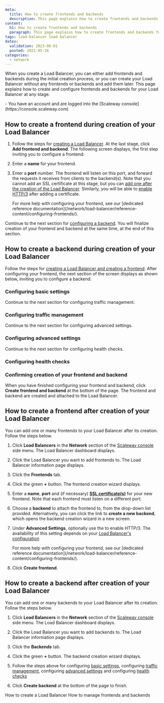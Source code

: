 ```yaml
---
meta:
  title: How to create frontends and backends
  description: This page explains how to create frontends and backends for your Load Balancer
content:
  h1: How to create frontends and backends
  paragraph: This page explains how to create frontends and backends for your Load Balancer
tags: load-balancer load balancer
dates:
  validation: 2023-06-01
  posted: 2021-05-26
categories:
  - network
---
```


When you create a Load Balancer, you can either add frontends and backends during the initial creation process, or you can create your Load Balancer without any frontends or backends and add them later. This page explains how to create and configure frontends and backends for your Load Balancer at any stage.

<Macro id="iam-requirements" />

<Message type="requirement">
  - You have an account and are logged into the [Scaleway console](https://console.scaleway.com)
</Message>

## How to create a frontend during creation of your Load Balancer

1. Follow the steps for [creating a Load Balancer](/network/load-balancer/how-to/create-load-balancer/). At the last stage, click **Add frontend and backend**. The following screen displays, the first step inviting you to configure a frontend:

    <Lightbox src="scaleway-configure-frontend.webp" alt="" />

2. Enter a **name** for your frontend.

3. Enter a **port** number. The frontend will listen on this port, and forward the requests it receives from clients to the backend(s). Note that you cannot add an SSL certificate at this stage, but you can [add one after the creation of the Load Balancer](/network/load-balancer/how-to/add-certificate/). Similarly, you will be able to [enable HTTP/3](/network/load-balancer/reference-content/http2-http3/#configuring-your-load-balancer-for-http3) after adding a certificate.

    <Message type="tip">
      For more help with configuring your frontend, see our [dedicated reference documentation](/network/load-balancer/reference-content/configuring-frontends/).
    </Message>

Continue to the next section for [configuring a backend](#how-to-create-a-backend-during-creation-of-your-load-balancer). You will finalize creation of your frontend and backend at the same time, at the end of this section.

## How to create a backend during creation of your Load Balancer

Follow the steps for [creating a Load Balancer and creating a frontend](#how-to-create-a-frontend-during-creation-of-your-load-balancer). After configuring your frontend, the next section of the screen displays as shown below, inviting you to configure a backend.

### Configuring basic settings

<Macro id="lb-create-backend-1-basic" />

Continue to the next section for configuring traffic management.

### Configuring traffic management

<Macro id="lb-create-backend-2-traffic-mgnt" />

Continue to the next section for configuring advanced settings.

### Configuring advanced settings

<Macro id="lb-create-backend-3-advanced-settings" />

Continue to the next section for configuring health checks.

### Configuring health checks

<Macro id="lb-create-backend-4-healthcheck" />

### Confirming creation of your frontend and backend

When you have finished configuring your frontend and backend, click **Create frontend and backend** at the bottom of the page. The frontend and backend are created and attached to the Load Balancer.


## How to create a frontend after creation of your Load Balancer

You can add one or many frontends to your Load Balancer after its creation. Follow the steps below.

1. Click **Load Balancers** in the **Network** section of the [Scaleway console](https://console.scaleway.com) side menu. The Load Balancer dashboard displays.

2. Click the Load Balancer you want to add frontends to. The Load Balancer information page displays.

3. Click the **Frontends** tab.

4. Click the green **+** button. The frontend creation wizard displays.

    <Lightbox src="scaleway-create-frontend-after.webp" alt="" />

5. Enter a **name**, **port** and (if necessary) [**SSL certificate(s)**](/network/load-balancer/how-to/add-certificate) for your new frontend. Note that each frontend must listen on a different port.

6. Choose a **backend** to attach the frontend to, from the drop-down list provided. Alternatively, you can click the link to **create a new backend**, which opens the backend creation wizard in a new screen.

7. Under **Advanced Settings**, optionally use the <Icon name="toggle" /> to enable HTTP/3. The availability of this setting depends on your [Load Balancer's configuration](/network/load-balancer/reference-content/http2-http3/)

    <Message type="tip">
      For more help with configuring your frontend, see our [dedicated reference documentation](/network/load-balancer/reference-content/configuring-frontends/).
    </Message>

8. Click **Create frontend**.

## How to create a backend after creation of your Load Balancer

You can add one or many backends to your Load Balancer after its creation. Follow the steps below.

1. Click **Load Balancers** in the **Network** section of the [Scaleway console](https://console.scaleway.com) side menu. The Load Balancer dashboard displays.

2. Click the Load Balancer you want to add backends to. The Load Balancer information page displays.

3. Click the **Backends** tab.

4. Click the green **+** button. The backend creation wizard displays.

5. Follow the steps above for configuring [basic settings](#configuring-basic-settings), configuring [traffic management](#configuring-traffic-management), configuring [advanced settings](#configuring-advanced-settings) and configuring [health checks](#configuring-health-checks)

6. Click **Create backend** at the bottom of the page to finish.

<Navigation title="See Also">
  <PreviousButton to="/network/load-balancer/how-to/create-load-balancer/">How to create a Load Balancer</PreviousButton>
  <NextButton to="/network/load-balancer/how-to/manage-frontends-and-backends/">How to manage frontends and backends</NextButton>
</Navigation>


